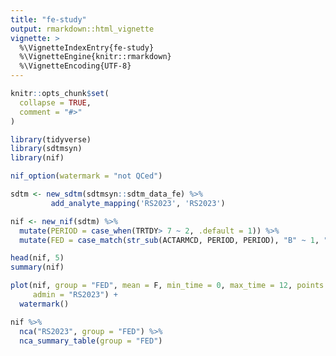 ```yaml
---
title: "fe-study"
output: rmarkdown::html_vignette
vignette: >
  %\VignetteIndexEntry{fe-study}
  %\VignetteEngine{knitr::rmarkdown}
  %\VignetteEncoding{UTF-8}
---
```


```r
knitr::opts_chunk$set(
  collapse = TRUE,
  comment = "#>"
)
```

```r
library(tidyverse)
library(sdtmsyn)
library(nif)

nif_option(watermark = "not QCed")
```

```r
sdtm <- new_sdtm(sdtmsyn::sdtm_data_fe) %>%
         add_analyte_mapping('RS2023', 'RS2023')
```

```r
nif <- new_nif(sdtm) %>% 
  mutate(PERIOD = case_when(TRTDY> 7 ~ 2, .default = 1)) %>% 
  mutate(FED = case_match(str_sub(ACTARMCD, PERIOD, PERIOD), "B" ~ 1, "A" ~ 0))
```

```r
head(nif, 5)
summary(nif)
```

```r
plot(nif, group = "FED", mean = F, min_time = 0, max_time = 12, points = T,
     admin = "RS2023") +
  watermark()
```

```r
nif %>% 
  nca("RS2023", group = "FED") %>% 
  nca_summary_table(group = "FED")
```


